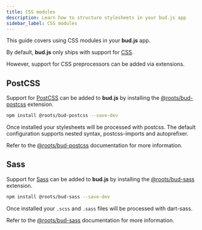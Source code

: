 ```yaml
---
title: CSS modules
description: Learn how to structure stylesheets in your bud.js app
sidebar_label: CSS modules
---
```



This guide covers using CSS modules in your **bud.js** app.

By default, **bud.js** only ships with support for [CSS](https://developer.mozilla.org/en-US/docs/Web/CSS).

However, support for CSS preprocessors can be added via extensions.

## PostCSS

Support for [PostCSS](https://postcss.org/) can be added to **bud.js** by installing the [@roots/bud-postcss](/extensions/bud-postcss) extension.

```sh npm2yarn
npm install @roots/bud-postcss --save-dev
```

Once installed your stylesheets will be processed with postcss. The default configuration supports nested syntax, postcss-imports and autoprefixer.

Refer to the [@roots/bud-postcss](/extensions/bud-postcss) documentation for more information.

## Sass

Support for [Sass](https://sass-lang.com/) can be added to **bud.js** by installing the [@roots/bud-sass](/extensions/bud-sass) extension.

```sh npm2yarn
npm install @roots/bud-sass --save-dev
```

Once installed your `.scss` and `.sass` files will be processed with dart-sass.

Refer to the [@roots/bud-sass](/extensions/bud-sass) documentation for more information.
